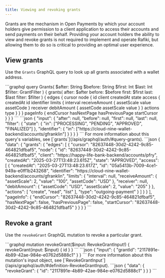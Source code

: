 ```yaml
---
title: Viewing and revoking grants
---
```



Grants are the mechanism in Open Payments by which your account holders give permission to a client application to access their accounts and send payments on their behalf. Providing your account holders the ability to view and revoke grants is not required to implement and operate Rafiki, but allowing them to do so is critical to providing an optimal user experience.

## View grants

Use the `Grants` GraphQL query to look up all grants associated with a wallet address.

<Tabs>
<TabItem label='Operation'>
```graphql
query Grants(
  $after: String
  $before: String
  $first: Int
  $last: Int
  $filter: GrantFilter
) {
  grants(
    after: $after
    before: $before
    first: $first
    last: $last
    filter: $filter
  ) {
    edges {
      cursor
      node {
        id
        client
        createdAt
        state
        access {
          createdAt
          id
          identifier
          limits {
            interval
            receiveAmount {
              assetScale
              value
              assetCode
            }
            receiver
            debitAmount {
              assetCode
              assetScale
              value
            }
          }
          actions
          type
        }
      }
    }
    pageInfo {
      endCursor
      hasNextPage
      hasPreviousPage
      startCursor
    }
  }
}
```
</TabItem>

<TabItem label="Variables">
```json
{
  "input": {
    "after": null,
    "before": null,
    "first": null,
    "last": null,
    "filter": {
        "state": {
            "in": ["PROCESSING", "PENDING", "APPROVED", "FINALIZED"]
        },
        "identifier": {
            "in": ["https://cloud-nine-wallet-backend/accounts/gfranklin"]
        }
    }
}
}
```
For more information about this query's variables, see [`grants`](/apis/graphql/auth/#query-grants).
</TabItem>

<TabItem label='Response'>
```json
{
  "data": {
    "grants": {
      "edges": [
        {
          "cursor": "82637448-30d2-4242-9c85-464821dfbaf5",
          "node": {
            "id": "82637448-30d2-4242-9c85-464821dfbaf5",
            "client": "https://happy-life-bank-backend/accounts/pfry",
            "createdAt": "2025-03-27T13:48:23.615Z",
            "state": "APPROVED",
            "access": [
              {
                "createdAt": "2025-03-27T13:48:23.617Z",
                "id": "05a5413b-7009-4ce1-949a-e0ff1b243268",
                "identifier": "https://cloud-nine-wallet-backend/accounts/gfranklin",
                "limits": {
                  "interval": null,
                  "receiveAmount": {
                    "assetScale": 2,
                    "value": "100",
                    "assetCode": "USD"
                  },
                  "receiver": null,
                  "debitAmount": {
                    "assetCode": "USD",
                    "assetScale": 2,
                    "value": "205"
                  }
                },
                "actions": [
                  "create",
                  "read",
                  "list"
                ],
                "type": "outgoing-payment"
              }
            ]
          }
        }
      ],
      "pageInfo": {
        "endCursor": "82637448-30d2-4242-9c85-464821dfbaf5",
        "hasNextPage": false,
        "hasPreviousPage": false,
        "startCursor": "82637448-30d2-4242-9c85-464821dfbaf5"
      }
    }
  }
}
```
</TabItem>
</Tabs>

## Revoke a grant

Use the `revokeGrant` GraphQL mutation to revoke a particular grant.

<Tabs>
<TabItem label='Operation'>
```graphql
mutation revokeGrant($input: RevokeGrantInput!) {
    revokeGrant(input: $input) {
        id
    }
}
```
</TabItem>

<TabItem label="Variables">
```json
{
    "input": {
        "grantId": "2117891e-4b89-42ae-984e-e0762d5888c1"
    }
}
```
For more information about this mutation's input object, see [`RevokeGrantInput`](/apis/graphql/auth/#definition-RevokeGrantInput).
</TabItem>

<TabItem label='Response'>
```json
{
  "data": {
    "revokeGrant": {
      "id": "2117891e-4b89-42ae-984e-e0762d5888c1"
    }
  }
}
```
</TabItem>
</Tabs>
